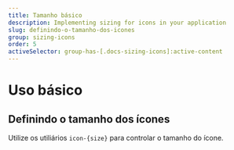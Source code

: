 ```yaml
---
title: Tamanho básico
description: Implementing sizing for icons in your application
slug: definindo-o-tamanho-dos-icones
group: sizing-icons
order: 5
activeSelector: group-has-[.docs-sizing-icons]:active-content
---
```


# Uso básico

## Definindo o tamanho dos ícones

Utilize os utiliários `icon-{size}` para controlar o tamanho do ícone.
